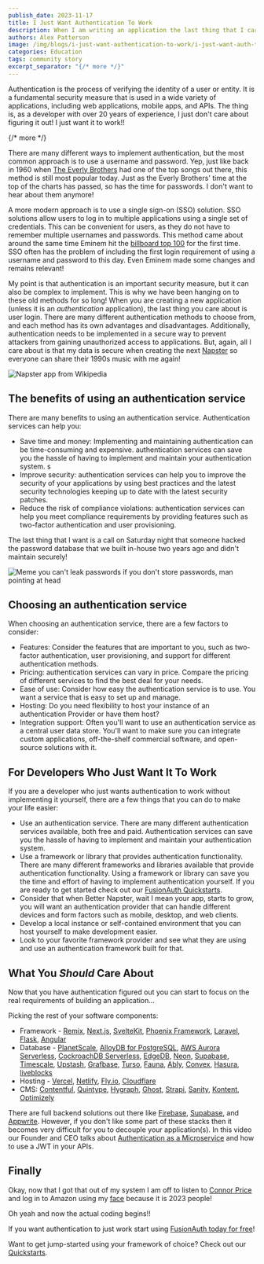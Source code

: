 ```yaml
---
publish_date: 2023-11-17
title: I Just Want Authentication To Work
description: When I am writing an application the last thing that I care about is setting up authentication, I just want it to work!
authors: Alex Patterson
image: /img/blogs/i-just-want-authentication-to-work/i-just-want-auth-to-work.png
categories: Education
tags: community story
excerpt_separator: "{/* more */}"
---
```


Authentication is the process of verifying the identity of a user or entity. It is a fundamental security measure that is used in a wide variety of applications, including web applications, mobile apps, and APIs. The thing is, as a developer with over 20 years of experience, I just don't care about figuring it out! I just want it to work!!

{/* more */}

There are many different ways to implement authentication, but the most common approach is to use a username and password. Yep, just like back in 1960 when [The Everly Brothers](https://youtu.be/KtY3L5tDN_E?si=BATB3BzJJFpWsHmB) had one of the top songs out there, this method is still most popular today. Just as the Everly Brothers' time at the top of the charts has passed, so has the time for passwords. I don't want to hear about them anymore!

A more modern approach is to use a single sign-on (SSO) solution. SSO solutions allow users to log in to multiple applications using a single set of credentials. This can be convenient for users, as they do not have to remember multiple usernames and passwords. This method came about around the same time Eminem hit the [billboard top 100](https://youtu.be/6mPCy9LMxTI?si=5A2I-N1neb_8rGOl) for the first time. SSO often has the problem of including the first login requirement of using a username and password to this day. Even Eminem made some changes and remains relevant!

My point is that authentication is an important security measure, but it can also be complex to implement. This is why we have been hanging on to these old methods for so long! When you are creating a new application (unless it is an *authentication* application), the last thing you care about is user login. There are many different authentication methods to choose from, and each method has its own advantages and disadvantages. Additionally, authentication needs to be implemented in a secure way to prevent attackers from gaining unauthorized access to applications. 
But, again, all I care about is that my data is secure when creating the next [Napster](https://youtu.be/CKrdsGdLVQ8?si=bTp4DHKS4tlpQzfW) so everyone can share their 1990s music with me again!

![Napster app from Wikipedia](/img/blogs/i-just-want-authentication-to-work/napster.png)

## The benefits of using an authentication service

There are many benefits to using an authentication service. Authentication services can help you:  

* Save time and money: Implementing and maintaining authentication can be time-consuming and expensive. authentication services can save you the hassle of having to implement and maintain your authentication system. s
* Improve security: authentication services can help you to improve the security of your applications by using best practices and the latest security technologies keeping up to date with the latest security patches.
* Reduce the risk of compliance violations: authentication services can help you meet compliance requirements by providing features such as two-factor authentication and user provisioning.

The last thing that I want is a call on Saturday night that someone hacked the password database that we built in-house two years ago and didn't maintain securely!  

![Meme you can't leak passwords if you don't store passwords, man pointing at head](/img/blogs/i-just-want-authentication-to-work/meme-leak.png)

## Choosing an authentication service

When choosing an authentication service, there are a few factors to consider:

* Features: Consider the features that are important to you, such as two-factor authentication, user provisioning, and support for different authentication methods.
* Pricing: authentication services can vary in price. Compare the pricing of different services to find the best deal for your needs.
* Ease of use: Consider how easy the authentication service is to use. You want a service that is easy to set up and manage.
* Hosting: Do you need flexibility to host your instance of an authentication Provider or have them host?
* Integration support: Often you'll want to use an authentication service as a central user data store. You'll want to make sure you can integrate custom applications, off-the-shelf commercial software, and open-source solutions with it.  

## For Developers Who Just Want It To Work

If you are a developer who just wants authentication to work without implementing it yourself, there are a few things that you can do to make your life easier:

* Use an authentication service. There are many different authentication services available, both free and paid. Authentication services can save you the hassle of having to implement and maintain your authentication system.
* Use a framework or library that provides authentication functionality. There are many different frameworks and libraries available that provide authentication functionality. Using a framework or library can save you the time and effort of having to implement authentication yourself. If you are ready to get started check out our [FusionAuth Quickstarts](/docs/quickstarts/).
* Consider that when Better Napster, wait I mean your app, starts to grow, you will want an authentication provider that can handle different devices and form factors such as mobile, desktop, and web clients.
* Develop a local instance or self-contained environment that you can host yourself to make development easier.  
* Look to your favorite framework provider and see what they are using and use an authentication framework built for that.



## What You _Should_ Care About

Now that you have authentication figured out you can start to focus on the real requirements of building an application...

Picking the rest of your software components:  

- Framework - [Remix](https://remix.run/), [Next.js](https://nextjs.org/), [SvelteKit](https://kit.svelte.dev/), [Phoenix Framework](https://www.phoenixframework.org/), [Laravel](https://laravel.com/), [Flask](https://flask.palletsprojects.com/en/3.0.x/), [Angular](https://angular.io/)
- Database - [PlanetScale](https://planetscale.com/), [AlloyDB for PostgreSQL](https://cloud.google.com/alloydb), [AWS Aurora Serverless](https://aws.amazon.com/rds/aurora/serverless/), [CockroachDB Serverless](https://www.cockroachlabs.com/blog/announcing-cockroachdb-serverless/), [EdgeDB](https://www.edgedb.com/), [Neon](https://neon.tech/), [Supabase](https://supabase.com/), [Timescale](https://www.timescale.com/), [Upstash](https://upstash.com/), [Grafbase](https://grafbase.com/), [Turso](https://turso.tech/), [Fauna](https://fauna.com/), [Ably](https://ably.com), [Convex](https://www.convex.dev/), [Hasura](https://hasura.io/), [liveblocks](https://liveblocks.io/)
- Hosting - [Vercel](https://vercel.com/), [Netlify](https://www.netlify.com/), [Fly.io](https://fly.io/), [Cloudflare](https://www.cloudflare.com/)
- CMS: [Contentful](https://www.contentful.com/), [Quintype](https://www.quintype.com/), [Hygraph](https://hygraph.com/), [Ghost](https://ghost.org/publishers/), [Strapi](https://strapi.io/), [Sanity](https://www.sanity.io/), [Kontent](https://kontent.ai/), [Optimizely](https://www.optimizely.com/products/orchestrate/content-management/)

There are full backend solutions out there like [Firebase](https://firebase.google.com/), [Supabase](https://supabase.com/), and [Appwrite](https://www.appwrite.io). However, if you don't like some part of these stacks then it becomes very difficult for you to decouple your application(s). In this video our Founder and CEO talks about [Authentication as a Microservice](https://youtu.be/SLc3cTlypwM?si=qFzJaeA9NTeXGSfz&t=834) and how to use a JWT in your APIs.  

## Finally

Okay, now that I got that out of my system I am off to listen to [Connor Price](https://youtu.be/UekfKh59KOw?si=xTM0powkicUHG2Yo) and log in to Amazon using my [face](https://www.aboutamazon.com/news/retail/amazon-passwordless-sign-in-passkey) because it is 2023 people!

Oh yeah and now the actual coding begins!!

If you want authentication to just work start using [FusionAuth today for free](/pricing)!

Want to get jump-started using your framework of choice? Check out our [Quickstarts](/docs/quickstarts/).  
